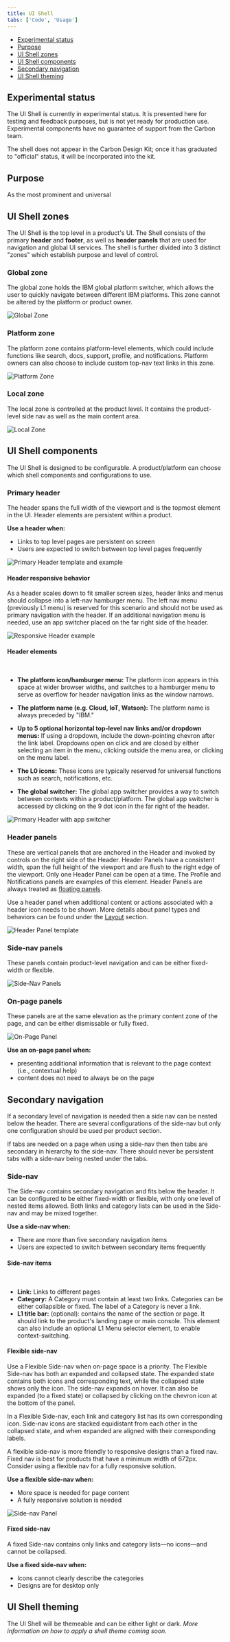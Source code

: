 ```yaml
---
title: UI Shell
tabs: ['Code', 'Usage']
---
```


<AnchorLinks>

- [Experimental status](#experimental-status)
- [Purpose](#purpose)
- [UI Shell zones](#ui-shell-zones)
- [UI Shell components](#ui-shell-components)
- [Secondary navigation](#secondary-navigation)
- [UI Shell theming](#ui-shell-theming)

</AnchorLinks>

## Experimental status

The UI Shell is currently in experimental status. It is presented here for testing and feedback purposes, but is not yet ready for production use. Experimental components have no guarantee of support from the Carbon team.

The shell does not appear in the Carbon Design Kit; once it has graduated to "official" status, it will be incorporated into the kit.

## Purpose

As the most prominent and universal 

## UI Shell zones

The UI Shell is the top level in a product's UI. The Shell consists of the primary **header** and **footer**, as well as **header panels** that are used for navigation and global UI services. The shell is further divided into 3 distinct "zones" which establish purpose and level of control.

### Global zone
The global zone holds the IBM global platform switcher, which allows the user to quickly navigate between different IBM platforms. This zone cannot be altered by the platform or product owner.

<ImageComponent cols="12">

![Global Zone](images/zones-global.png)

</ImageComponent>

### Platform zone
The platform zone contains platform-level elements, which could include functions like search, docs, support, profile, and notifications. Platform owners can also choose to include custom top-nav text links in this zone.

<ImageComponent cols="12">

![Platform Zone](images/zones-platform.png)

</ImageComponent>

### Local zone
The local zone is controlled at the product level. It contains the product-level side nav as well as the main content area.

<ImageComponent cols="12">

![Local Zone](images/zones-local.png)

</ImageComponent>

## UI Shell components

The UI Shell is designed to be configurable. A product/platform can choose which shell components and configurations to use.

### Primary header

The header spans the full width of the viewport and is the topmost element in the UI. Header elements are persistent within a product.

**Use a header when:**

- Links to top level pages are persistent on screen
- Users are expected to switch between top level pages frequently

<ImageComponent cols="12">

![Primary Header template and example](images/header-generic.png)

</ImageComponent>

#### Header responsive behavior

As a header scales down to fit smaller screen sizes, header links and menus should collapse into a left-nav hamburger menu. The left nav menu (previously L1 menu) is reserved for this scenario and should not be used as primary navigation with the header. If an additional navigation menu is needed, use an app switcher placed on the far right side of the header.

<ImageComponent cols="12">

![Responsive Header example](images/header-responsive.png)

</ImageComponent>

#### Header elements

<br />

- **The platform icon/hamburger menu:** The platform icon appears in this space at wider browser widths, and switches to a hamburger menu to serve as overflow for header navigation links as the window narrows.

- **The platform name (e.g. Cloud, IoT, Watson):** The platform name is always preceded by "IBM."

- **Up to 5 optional horizontal top-level nav links and/or dropdown menus:**
  If using a dropdown, include the down-pointing chevron after the link label. Dropdowns open on click and are closed by either selecting an item in the menu, clicking outside the menu area, or clicking on the menu label.

- **The L0 icons:** These icons are typically reserved for universal functions such as search, notifications, etc.

- **The global switcher:** The global app switcher provides a way to switch between contexts within a product/platform. The global app switcher is accessed by clicking on the 9 dot icon in the far right of the header.

<ImageComponent cols="12">

![Primary Header with app switcher](images/header-app-switcher2.png)

</ImageComponent>

### Header panels

These are vertical panels that are anchored in the Header and invoked by controls on the right side of the Header. Header Panels have a consistent width, span the full height of the viewport and are flush to the right edge of the viewport. Only one Header Panel can be open at a time. The Profile and Notifications panels are examples of this element. Header Panels are always treated as [floating panels](/experimental/layout#panel-behavior).

Use a header panel when additional content or actions associated with a header icon needs to be shown. More details about panel types and behaviors can be found under the [Layout](../experimental/layout/#panel-behavior) section.

<ImageComponent cols="12">

![Header Panel template](images/header-panel.png)

</ImageComponent>

### Side-nav panels

These panels contain product-level navigation and can be either fixed-width or flexible.

<ImageComponent cols="12">

![Side-Nav Panels](images/side-nav-panel.png)

</ImageComponent>

### On-page panels

These panels are at the same elevation as the primary content zone of the page, and can be either dismissable or fully fixed.

<ImageComponent cols="12">

![On-Page Panel](images/on-page-panel.png)

</ImageComponent>

**Use an on-page panel when:**

- presenting additional information that is relevant to the page context (i.e., contextual help)
- content does not need to always be on the page

<!--### Footer
Product footers are persistent and attached to the bottom of the browser window. A footer should be reserved for actions or information that is pertinent to the users current workflow. Footers should have clear means of dismissal. <mark>This is an unusual way to treat a footer, especially with it being dismissable... Is this really how we want to define them? -CJC</mark> <mark>Which "zone" does the footer belong to? - CJC</mark>

![Footer](images/footer-1.png) -->

## Secondary navigation

If a secondary level of navigation is needed then a side nav can be nested below the header. There are several configurations of the side-nav but only one configuration should be used per product section.

If tabs are needed on a page when using a side-nav then then tabs are secondary in hierarchy to the side-nav. There should never be persistent tabs with a side-nav being nested under the tabs.

<!--
### L1 Navigation Menu

Some products/platforms require an additional level of navigation above the side nav. The L1 menu behaves like a product selector within the platform; the L1 selection will change the active product and thus the contents of the L2 menu.

The L1 Menu is accessed by clicking on the header's left-side hamburger menu. It is always styled as a floating menu.

![L1 Navigation menu](images/L1-navigation.png)
-->

### Side-nav

The Side-nav contains secondary navigation and fits below the header. It can be configured to be either fixed-width or flexible, with only one level of nested items allowed. Both links and category lists can be used in the Side-nav and may be mixed together.

**Use a side-nav when:**

- There are more than five secondary navigation items
- Users are expected to switch between secondary items frequently

#### Side-nav items

<br />

- **Link:** Links to different pages
- **Category:** A Category must contain at least two links. Categories can be either collapsible or fixed. The label of a Category is never a link.
- **L1 title bar:** (optional): contains the name of the section or page. It should link to the product's landing page or main console. This element can also include an optional L1 Menu selector element, to enable context-switching.

#### Flexible side-nav

Use a Flexible Side-nav when on-page space is a priority. The Flexible Side-nav has both an expanded and collapsed state. The expanded state contains both icons and corresponding text, while the collapsed state shows only the icon. The side-nav expands on hover. It can also be expanded (to a fixed state) or collapsed by clicking on the chevron icon at the bottom of the panel.

In a Flexible Side-nav, each link and category list has its own corresponding icon. Side-nav icons are stacked equidistant from each other in the collapsed state, and when expanded are aligned with their corresponding labels.

A flexible side-nav is more friendly to responsive designs than a fixed nav. Fixed nav is best for products that have a minimum width of 672px. Consider using a flexible nav for a fully responsive solution.

**Use a flexible side-nav when:**

- More space is needed for page content
- A fully responsive solution is needed

<ImageComponent cols="12">

![Side-nav Panel](images/side-nav-panel.png)

</ImageComponent>

#### Fixed side-nav

A fixed Side-nav contains only links and category lists—no icons—and cannot be collapsed.

**Use a fixed side-nav when:**

- Icons cannot clearly describe the categories
- Designs are for desktop only

<!--
The left side navigation component can be fixed or flexible-width. It allows for two levels of nesting.
#### L1 title bar (optional)

The L1 element contains the name of the product. It should link to the product's landing page or main console. This element can also include an optional selector element, to enable context-switching.

#### L2 nav items

L2 nav items can be either a Category or a Link. When clicked, L2 Categories reveal or hide a group of L3 Links. L2 Category items cannot contain links.

#### L3 Links
A Category must contain at least 3 L3 Links.

<mark>Side nav with L1, L2, L3 annotations.
-->

<!--

All vertical panels expand to fill the full height of the browser window.

### Flexible Panel

The Flexible Panel style allows for both a collapsed state and an expanded state. The expanded state of a Flexible Panel is a fixed width and cannot be adjusted by the user. By default, the collapsed Flexible Panel will expand when the user hovers over any portion of panel. The user can lock this panel into the expanded or collapsed state by clicking on the chevron control at the bottom of the panel. Flexible side nav panels should default to the expanded state on first use.

![Flexible panel collapsed and expanded](images/expanded-collapsed.png)

### Fixed Panel

Fixed panels maintain a static width and come in two sizes: default (256 px) and small (208 px).

![Fixed panel example](images/fixed-nav.png)

### Floating Panel

This panel style is at a higher elevation than the primary content area and includes a drop shadow. Floating panels conceal any UI elements below them and must be dismissable by the user. Floating panels are always fixed-width at 256px.

![Floating panel example](images/Floating-nav.png)

-->

## UI Shell theming

The UI Shell will be themeable and can be either light or dark. _More information on how to apply a shell theme coming soon._
